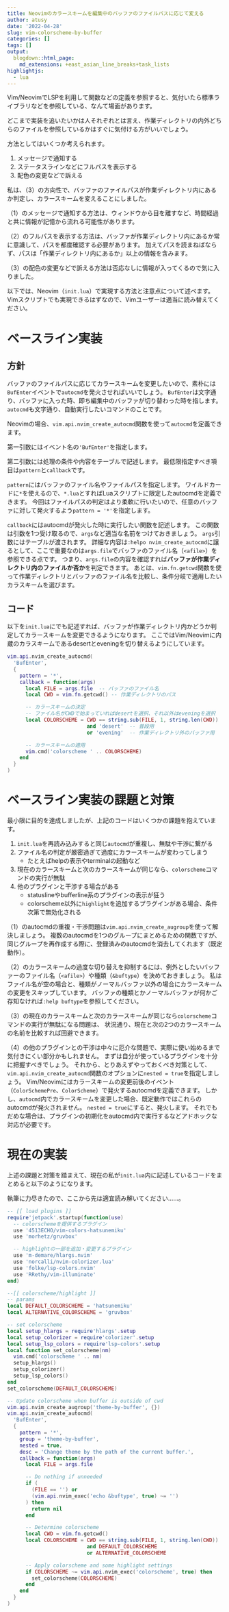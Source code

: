 ```yaml
---
title: Neovimのカラースキームを編集中のバッファのファイルパスに応じて変える
author: atusy
date: '2022-04-28'
slug: vim-colorscheme-by-buffer
categories: []
tags: []
output:
  blogdown::html_page:
    md_extensions: +east_asian_line_breaks+task_lists
highlightjs:
  - lua
---
```


Vim/NeovimでLSPを利用して関数などの定義を参照すると、気付いたら標準ライブラリなどを参照している、なんて場面があります。

どこまで実装を追いたいかは人それぞれとは言え、作業ディレクトリの内外どちらのファイルを参照しているかはすぐに気付ける方がいいでしょう。

方法としてはいくつか考えられます。

1. メッセージで通知する
2. ステータスラインなどにフルパスを表示する
3. 配色の変更などで訴える

私は、（3）の方向性で、バッファのファイルパスが作業ディレクトリ内にあるか判定し、カラースキームを変えることにしました。

（1）のメッセージで通知する方法は、ウィンドウから目を離すなど、時間経過と共に情報が記憶から流れる可能性があります。

（2）のフルパスを表示する方法は、バッファが作業ディレクトリ内にあるか常に意識して、パスを都度確認する必要があります。
加えてパスを読まねばならず、パスは「作業ディレクトリ内にあるか」以上の情報を含みます。

（3）の配色の変更などで訴える方法は否応なしに情報が入ってくるので気に入りました。

以下では、Neovim（`init.lua`）で実現する方法と注意点について述べます。
Vimスクリプトでも実現できるはずなので、Vimユーザーは適当に読み替えてください。

# ベースライン実装

## 方針

バッファのファイルパスに応じてカラースキームを変更したいので、素朴には`BufEnter`イベントで`autocmd`を発火させればいいでしょう。
`BufEnter`は文字通り、バッファに入った時、即ち編集中のバッファが切り替わった時を指します。
`autocmd`も文字通り、自動実行したいコマンドのことです。

Neovimの場合、`vim.api.nvim_create_autocmd`関数を使って`autocmd`を定義できます。

第一引数にはイベント名の`'BufEnter'`を指定します。

第二引数には処理の条件や内容をテーブルで記述します。
最低限指定すべき項目は`pattern`と`callback`です。

`pattern`にはバッファのファイル名やファイルパスを指定します。
ワイルドカードに`*`を使えるので、`*.lua`とすればLuaスクリプトに限定したautocmdを定義できます。
今回はファイルパスの判定はより柔軟に行いたいので、任意のバッファに対して発火するよう`pattern = '*'`を指定します。

`callback`にはautocmdが発火した時に実行したい関数を記述します。
この関数は引数を1つ受け取るので、`args`など適当な名前をつけておきましょう。
`args`引数にはテーブルが渡されます。
詳細な内容は`:helpo nvim_create_autocmd`に譲るとして、ここで重要なのは`args.file`でバッファのファイル名（`<afile>`）を参照できる点です。
つまり、`args.file`の内容を確認すれば**バッファが作業ディレクトリ内のファイルか否か**を判定できます。
あとは、`vim.fn.getcwd`関数を使って作業ディレクトリとバッファのファイル名を比較し、条件分岐で適用したいカラスキームを選びます。

## コード

以下を`init.lua`にでも記述すれば、バッファが作業ディレクトリ内かどうか判定してカラースキームを変更できるようになります。
ここではVim/Neovimに内蔵のカラスキームであるdesertとeveningを切り替えるようにしています。

``` lua
vim.api.nvim_create_autocmd(
  'BufEnter',
  {
    pattern = '*',
    callback = function(args)
      local FILE = args.file  -- バッファのファイル名
      local CWD = vim.fn.getcwd() -- 作業ディレクトリのパス

      -- カラースキームの決定
      -- ファイル名がCWDで始まっていればdesertを選択、それ以外はeveningを選択
      local COLORSCHEME = CWD == string.sub(FILE, 1, string.len(CWD))
                          and 'desert'  -- 普段用
                          or 'evening'  -- 作業ディレクトリ外のバッファ用

      -- カラースキームの適用
      vim.cmd('colorscheme ' .. COLORSCHEME)
    end
  }
)
```

# ベースライン実装の課題と対策

最小限に目的を達成しましたが、上記のコードはいくつかの課題を抱えています。

1. `init.lua`を再読み込みすると同じ`autocmd`が重複し、無駄や干渉に繋がる
2. ファイル名の判定が厳密過ぎて過度にカラースキームが変わってしまう
    - たとえばhelpの表示やterminalの起動など
3. 現在のカラースキームと次のカラースキームが同じなら、`colorscheme`コマンドの実行が無駄
4. 他のプラグインと干渉する場合がある
    - statuslineやbufferline系のプラグインの表示が狂う
    - colorscheme以外に`highlight`を追加するプラグインがある場合、条件次第で無効化される


（1）のautocmdの重複・干渉問題は`vim.api.nvim_create_augroup`を使って解決しましょう。
複数のautocmdを1つのグループにまとめるための関数ですが、同じグループを再作成する際に、登録済みのautocmdを消去してくれます（既定動作）。

（2）のカラースキームの過度な切り替えを抑制するには、例外としたいバッファーのファイル名（`<afile>`）や種類（`&buftype`）を決めておきましょう。
私はファイル名が空の場合と、種類がノーマルバッファ以外の場合にカラースキームの変更をスキップしています。
バッファの種類とかノーマルバッファが何かご存知なければ`:help buftype`を参照してください。

（3）の現在のカラースキームと次のカラースキームが同じなら`colorscheme`コマンドの実行が無駄になる問題は、
状況通り、現在と次の2つのカラースキームの名前を比較すれば回避できます。

（4）の他のプラグインとの干渉は中々に厄介な問題で、実際に使い始めるまで気付きにくい部分かもしれません。
まずは自分が使っているプラグインを十分に把握すべきでしょう。
それから、とりあえずやっておくべき対策として、`vim.api.nvim_create_autocmd`関数のオプションに`nested = true`を指定しましょう。
Vim/Neovimにはカラースキームの変更前後のイベント（`ColorSchemePre`、`ColorScheme`）で発火するautocmdを定義できます。
しかし、`autocmd`内でカラースキームを変更した場合、既定動作ではこれらのautocmdが発火されません。
`nested = true`にすると、発火します。
それでもだめな場合は、プラグインの初期化をautocmd内で実行するなどアドホックな対応が必要です。

# 現在の実装

上述の課題と対策を踏まえて、現在の私が`init.lua`内に記述しているコードをまとめると以下のようになります。

執筆に力尽きたので、ここから先は適宜読み解いてください……。

```lua
-- [[ load plugins ]]
require'jetpack'.startup(function(use)
  -- colorschemeを提供するプラグイン
  use '4513ECHO/vim-colors-hatsunemiku'
  use 'morhetz/gruvbox'

  -- highlightの一部を追加・変更するプラグイン
  use 'm-demare/hlargs.nvim'
  use 'norcalli/nvim-colorizer.lua'
  use 'folke/lsp-colors.nvim'
  use 'RRethy/vim-illuminate'
end)

--[[ colorscheme/highlight ]]
-- params
local DEFAULT_COLORSCHEME = 'hatsunemiku'
local ALTERNATIVE_COLORSCHEME = 'gruvbox'

-- set colorscheme
local setup_hlargs = require'hlargs'.setup
local setup_colorizer = require'colorizer'.setup
local setup_lsp_colors = require'lsp-colors'.setup
local function set_colorscheme(nm)
  vim.cmd('colorscheme ' .. nm)
  setup_hlargs()
  setup_colorizer()
  setup_lsp_colors()
end
set_colorscheme(DEFAULT_COLORSCHEME)

-- Update colorscheme when buffer is outside of cwd
vim.api.nvim_create_augroup('theme-by-buffer', {})
vim.api.nvim_create_autocmd(
  'BufEnter',
  {
    pattern = '*',
    group = 'theme-by-buffer',
    nested = true,
    desc = 'Change theme by the path of the current buffer.',
    callback = function(args)
      local FILE = args.file

      -- Do nothing if unneeded
      if (
        (FILE == '') or
        (vim.api.nvim_exec('echo &buftype', true) ~= '')
      ) then
        return nil
      end

      -- Determine colorscheme
      local CWD = vim.fn.getcwd()
      local COLORSCHEME = CWD == string.sub(FILE, 1, string.len(CWD))
                          and DEFAULT_COLORSCHEME
                          or ALTERNATIVE_COLORSCHEME

      -- Apply colorscheme and some highlight settings
      if COLORSCHEME ~= vim.api.nvim_exec('colorscheme', true) then
        set_colorscheme(COLORSCHEME)
      end
    end
  }
)
```
